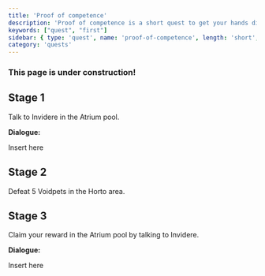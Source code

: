 ```yaml
---
title: 'Proof of competence'
description: 'Proof of competence is a short quest to get your hands dirty with questing.'
keywords: ["quest", "first"]
sidebar: { type: 'quest', name: 'proof-of-competence', length: 'short', location: "Atrium pool & Horto Area", starterNPC: "Invidere", reward: "200xp" }
category: 'quests'
---
```


### This page is under construction!


## Stage 1

Talk to Invidere in the Atrium pool.

**Dialogue:**

Insert here

## Stage 2

Defeat 5 Voidpets in the Horto area.


## Stage 3

Claim your reward in the Atrium pool by talking to Invidere.

**Dialogue:**

Insert here


